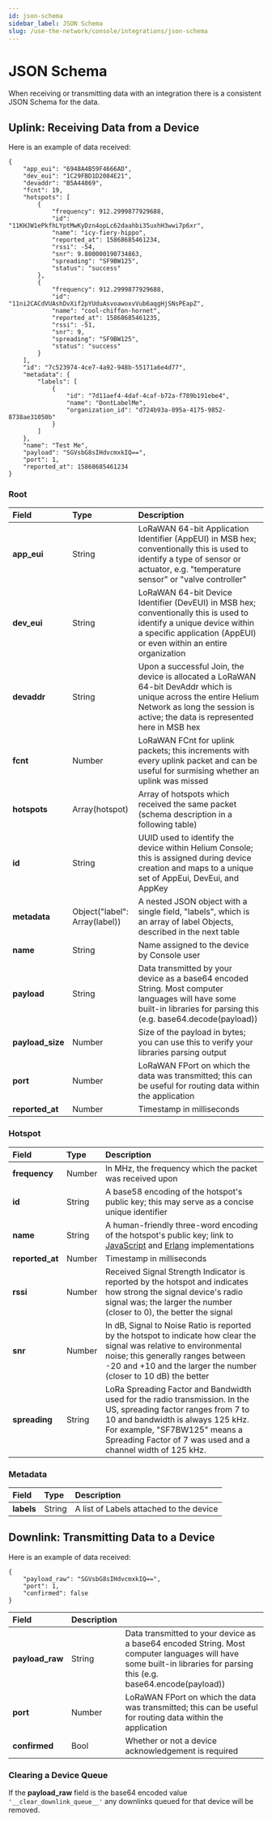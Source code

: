 ```yaml
---
id: json-schema
sidebar_label: JSON Schema
slug: /use-the-network/console/integrations/json-schema
---
```


# JSON Schema


When receiving or transmitting data with an integration there is a consistent
JSON Schema for the data.

## Uplink: Receiving Data from a Device

Here is an example of data received:

```text
{
    "app_eui": "6948A4B59F4666AD",
    "dev_eui": "1C29FBD1D2084E21",
    "devaddr": "B5A44869",
    "fcnt": 19,
    "hotspots": [
        {
            "frequency": 912.2999877929688,
            "id": "11KHJW1ePkfhLYptMwKyDzn4opLc62daahbi35uxhH3wwi7p6xr",
            "name": "icy-fiery-hippo",
            "reported_at": 15868685461234,
            "rssi": -54,
            "snr": 9.800000190734863,
            "spreading": "SF9BW125",
            "status": "success"
        },
        {
            "frequency": 912.2999877929688,
            "id": "11ni2CACdVUAshDvXif2pYUduAsvoawoxvVub6aqgHjSNsPEapZ",
            "name": "cool-chiffon-hornet",
            "reported_at": 15868685461235,
            "rssi": -51,
            "snr": 9,
            "spreading": "SF9BW125",
            "status": "success"
        }
    ],
    "id": "7c523974-4ce7-4a92-948b-55171a6e4d77",
    "metadata": {
        "labels": [
            {
                "id": "7d11aef4-4daf-4caf-b72a-f789b191ebe4",
                "name": "DontLabelMe",
                "organization_id": "d724b93a-895a-4175-9852-8738ae31050b"
            }
        ]
    },
    "name": "Test Me",
    "payload": "SGVsbG8sIHdvcmxkIQ==",
    "port": 1,
    "reported_at": 15868685461234
}
```

### Root

| Field            | Type                              | Description                                                                                                                                                                                      |
| :--------------- | :-------------------------------- | :----------------------------------------------------------------------------------------------------------------------------------------------------------------------------------------------- |
| **app_eui**      | String                            | LoRaWAN 64-bit Application Identifier \(AppEUI\) in MSB hex; conventionally this is used to identify a type of sensor or actuator, e.g. "temperature sensor" or "valve controller"               |
| **dev_eui**      | String                            | LoRaWAN 64-bit Device Identifier \(DevEUI\) in MSB hex; conventionally this is used to identify a unique device within a specific application \(AppEUI\) or even within an entire organization   |
| **devaddr**      | String                            | Upon a successful Join, the device is allocated a LoRaWAN 64-bit DevAddr which is unique across the entire Helium Network as long the session is active; the data is represented here in MSB hex |
| **fcnt**         | Number                            | LoRaWAN FCnt for uplink packets; this increments with every uplink packet and can be useful for surmising whether an uplink was missed                                                           |
| **hotspots**     | Array\(hotspot\)                  | Array of hotspots which received the same packet \(schema description in a following table\)                                                                                                     |
| **id**           | String                            | UUID used to identify the device within Helium Console; this is assigned during device creation and maps to a unique set of AppEui, DevEui, and AppKey                                           |
| **metadata**     | Object\("label": Array\(label\)\) | A nested JSON object with a single field, "labels", which is an array of label Objects, described in the next table                                                                              |
| **name**         | String                            | Name assigned to the device by Console user                                                                                                                                                      |
| **payload**      | String                            | Data transmitted by your device as a base64 encoded String. Most computer languages will have some built-in libraries for parsing this \(e.g. base64.decode\(payload\)\)                         |
| **payload_size** | Number                            | Size of the payload in bytes; you can use this to verify your libraries parsing output                                                                                                           |
| **port**         | Number                            | LoRaWAN FPort on which the data was transmitted; this can be useful for routing data within the application                                                                                      |
| **reported_at**  | Number                            | Timestamp in milliseconds                                                                                                                                                                        |

### Hotspot

| Field           | Type   | Description                                                                                                                                                                                                                                          |
| :-------------- | :----- | :--------------------------------------------------------------------------------------------------------------------------------------------------------------------------------------------------------------------------------------------------- |
| **frequency**   | Number | In MHz, the frequency which the packet was received upon                                                                                                                                                                                             |
| **id**          | String | A base58 encoding of the hotspot's public key; this may serve as a concise unique identifier                                                                                                                                                         |
| **name**        | String | A human-friendly three-word encoding of the hotspot's public key; link to [JavaScript](https://github.com/helium/angry-purple-tiger) and [Erlang](https://github.com/helium/erl_angry_purple_tiger) implementations                                  |
| **reported_at** | Number | Timestamp in milliseconds                                                                                                                                                                                                                            |
| **rssi**        | Number | Received Signal Strength Indicator is reported by the hotspot and indicates how strong the signal device's radio signal was; the larger the number \(closer to 0\), the better the signal                                                            |
| **snr**         | Number | In dB, Signal to Noise Ratio is reported by the hotspot to indicate how clear the signal was relative to environmental noise; this generally ranges between -20 and +10 and the larger the number \(closer to 10 dB\) the better                     |
| **spreading**   | String | LoRa Spreading Factor and Bandwidth used for the radio transmission. In the US, spreading factor ranges from 7 to 10 and bandwidth is always 125 kHz. For example, "SF7BW125" means a Spreading Factor of 7 was used and a channel width of 125 kHz. |

### Metadata

| Field      | Type   | Description                             |
| :--------- | :----- | :-------------------------------------- |
| **labels** | String | A list of Labels attached to the device |

## Downlink: Transmitting Data to a Device

Here is an example of data received:

```text
{
    "payload_raw": "SGVsbG8sIHdvcmxkIQ==",
    "port": 1,
    "confirmed": false
}
```

| Field           | Description |                                                                                                                                                                          |
| :-------------- | :---------- | :----------------------------------------------------------------------------------------------------------------------------------------------------------------------- |
| **payload_raw** | String      | Data transmitted to your device as a base64 encoded String. Most computer languages will have some built-in libraries for parsing this \(e.g. base64.encode\(payload\)\) |
| **port**        | Number      | LoRaWAN FPort on which the data was transmitted; this can be useful for routing data within the application                                                              |
| **confirmed**   | Bool        | Whether or not a device acknowledgement is required                                                                                                                      |

### Clearing a Device Queue

If the **payload_raw** field is the base64 encoded value
`'__clear_downlink_queue__'` any downlinks queued for that device will be
removed.
